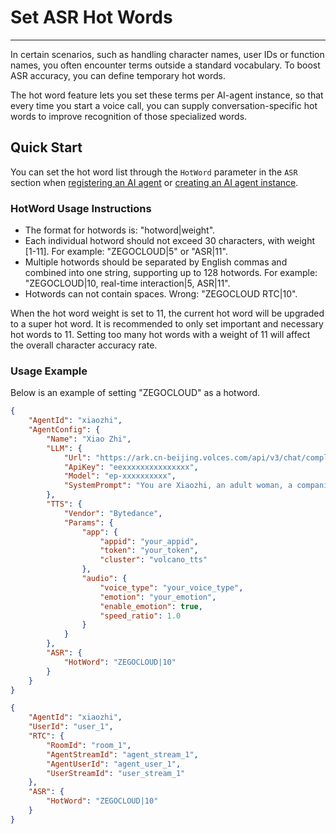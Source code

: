 # Set ASR Hot Words

---

In certain scenarios, such as handling character names, user IDs or function names, you often encounter terms outside a standard vocabulary. To boost ASR accuracy, you can define temporary hot words.

The hot word feature lets you set these terms per AI-agent instance, so that every time you start a voice call, you can supply conversation-specific hot words to improve recognition of those specialized words.

## Quick Start

You can set the hot word list through the `HotWord` parameter in the `ASR` section when [registering an AI agent](/en/aiagent-server/agent-configuration-management/register-agent) or [creating an AI agent instance](/en/aiagent-server/agent-instance-management/create-agent-instance).

### HotWord Usage Instructions

- The format for hotwords is: "hotword|weight".
- Each individual hotword should not exceed 30 characters, with weight [1-11]. For example: "ZEGOCLOUD|5" or "ASR|11".
- Multiple hotwords should be separated by English commas and combined into one string, supporting up to 128 hotwords. For example: "ZEGOCLOUD|10, real-time interaction|5, ASR|11".
- Hotwords can not contain spaces. Wrong: "ZEGOCLOUD RTC|10".

<Note title="Note">When the hot word weight is set to 11, the current hot word will be upgraded to a super hot word. It is recommended to only set important and necessary hot words to 11. Setting too many hot words with a weight of 11 will affect the overall character accuracy rate.</Note>

### Usage Example

Below is an example of setting "ZEGOCLOUD" as a hotword.
<CodeGroup>
```json title="Call the RegisterAgent interface to set hot words" {28}
{
    "AgentId": "xiaozhi",
    "AgentConfig": {
        "Name": "Xiao Zhi",
        "LLM": {
            "Url": "https://ark.cn-beijing.volces.com/api/v3/chat/completions",
            "ApiKey": "eexxxxxxxxxxxxxxx",
            "Model": "ep-xxxxxxxxxx",
            "SystemPrompt": "You are Xiaozhi, an adult woman, a companion assistant **created by ZEGOClOUD**. knowledgeable in both astronomy and geography, intelligent, wise, enthusiastic, and friendly. \nDialogue requirements: 1. Dialogue with users according to the requirements of the persona. \n2.No more than 100 words."
        },
        "TTS": {
            "Vendor": "Bytedance",
            "Params": {
                "app": {
                    "appid": "your_appid",
                    "token": "your_token",
                    "cluster": "volcano_tts"
                },
                "audio": {
                    "voice_type": "your_voice_type",
                    "emotion": "your_emotion",
                    "enable_emotion": true,
                    "speed_ratio": 1.0
                }
            }
        },
        "ASR": {
            "HotWord": "ZEGOCLOUD|10"
        }
    }
}
```

```json title="Call the CreateAgentInstance interface to set hot words" {11}
{
    "AgentId": "xiaozhi",
    "UserId": "user_1",
    "RTC": {
        "RoomId": "room_1",
        "AgentStreamId": "agent_stream_1",
        "AgentUserId": "agent_user_1",
        "UserStreamId": "user_stream_1"
    },
    "ASR": {
        "HotWord": "ZEGOCLOUD|10"
    }
}
```
</CodeGroup>